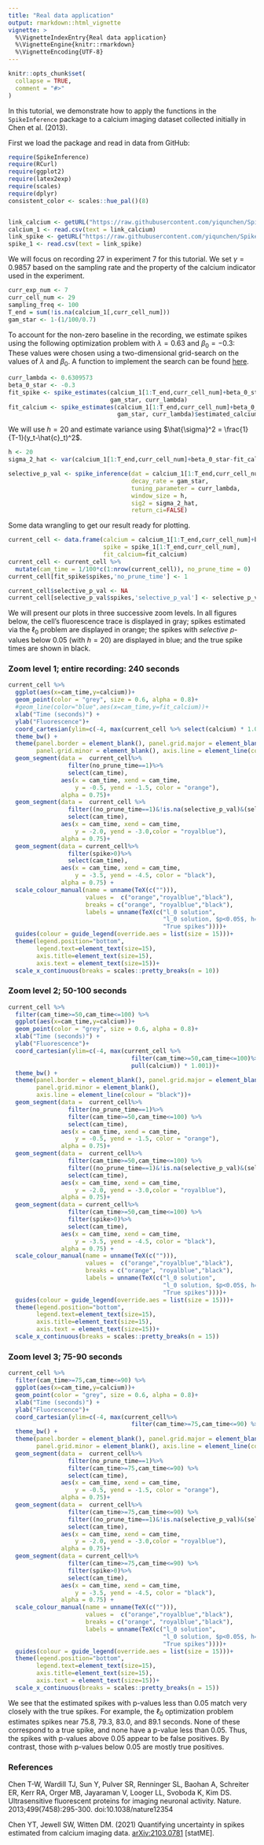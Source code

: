 ```yaml
---
title: "Real data application"
output: rmarkdown::html_vignette
vignette: >
  %\VignetteIndexEntry{Real data application}
  %\VignetteEngine{knitr::rmarkdown}
  %\VignetteEncoding{UTF-8}
---
```

```r
knitr::opts_chunk$set(
  collapse = TRUE,
  comment = "#>"
)
```

In this tutorial, we demonstrate how to apply the functions in the `SpikeInference` package to a calcium imaging dataset collected initially in Chen et al. (2013). 

First we load the package and read in data from GitHub:
```r
require(SpikeInference)
require(RCurl)
require(ggplot2)
require(latex2exp)
require(scales)
require(dplyr)
consistent_color <- scales::hue_pal()(8)


link_calcium <- getURL("https://raw.githubusercontent.com/yiqunchen/SpikeInference-experiments/main/input_files/7.train.calcium.csv")
calcium_1 <- read.csv(text = link_calcium)
link_spike <- getURL("https://raw.githubusercontent.com/yiqunchen/SpikeInference-experiments/main/input_files/7.train.spikes.csv")
spike_1 <- read.csv(text = link_spike)
```

We will focus on recording 27 in experiment 7 for this tutorial. We set $\gamma=0.9857$ based on the sampling rate and the property of the calcium indicator used in the experiment.
```r
curr_exp_num <- 7
curr_cell_num <- 29
sampling_freq <- 100
T_end = sum(!is.na(calcium_1[,curr_cell_num]))
gam_star <- 1-(1/100/0.7)
```

To account for the non-zero baseline in the recording, we estimate spikes using the following optimization problem with $\lambda = 0.63$ and $\beta_0 = -0.3$:
 \begin{equation}
 \text{minimize}_{c_1,...,c_T\geq 0} \left\{\frac{1}{2}\sum_{t=1}^T ( y_t - c_t + \beta_0)^2 + \lambda \sum_{t=2}^T 
 1(c_t \neq \gamma c_t-1) \right\}.
\end{equation} 
These values were chosen using a two-dimensional grid-search on the values of $\lambda$ and $\beta_0$. A function to implement the search can be found [here](https://github.com/yiqunchen/SpikeInference-experiments/blob/main/2d_tuning_param_ell_0.R).

```r
curr_lambda <- 0.6309573
beta_0_star <- -0.3
fit_spike <- spike_estimates(calcium_1[1:T_end,curr_cell_num]+beta_0_star,
                             gam_star, curr_lambda)
fit_calcium <- spike_estimates(calcium_1[1:T_end,curr_cell_num]+beta_0_star,
                               gam_star, curr_lambda)$estimated_calcium
```

We will use $h=20$ and estimate variance using $\hat{\sigma}^2 = \frac{1}{T-1}(y_t-\hat{c}_t)^2$.

```r
h <- 20
sigma_2_hat <- var(calcium_1[1:T_end,curr_cell_num]+beta_0_star-fit_calcium)

selective_p_val <- spike_inference(dat = calcium_1[1:T_end,curr_cell_num]+beta_0_star, 
                                   decay_rate = gam_star,
                                   tuning_parameter = curr_lambda, 
                                   window_size = h,
                                   sig2 = sigma_2_hat, 
                                   return_ci=FALSE)

```

Some data wrangling to get our result ready for plotting.
```r
current_cell <- data.frame(calcium = calcium_1[1:T_end,curr_cell_num]+beta_0_star, 
                           spike = spike_1[1:T_end,curr_cell_num],
                           fit_calcium=fit_calcium) 
current_cell <- current_cell %>% 
  mutate(cam_time = 1/100*c(1:nrow(current_cell)), no_prune_time = 0) 
current_cell[fit_spike$spikes,'no_prune_time'] <- 1

current_cell$selective_p_val <- NA
current_cell[selective_p_val$spikes,'selective_p_val'] <- selective_p_val$pvals
```

We will present our plots in three successive zoom levels. In all figures below, the cell's fluorescence trace is displayed in gray; spikes estimated via the $\ell_0$ problem are displayed in orange; the spikes with *selective* $p$-values below $0.05$ (with $h=20$) are displayed in blue; and the true spike times are shown in black.

### Zoom level 1; entire recording: 240 seconds
```r
current_cell %>%
  ggplot(aes(x=cam_time,y=calcium))+
  geom_point(color = "grey", size = 0.6, alpha = 0.8)+
  #geom_line(color="blue",aes(x=cam_time,y=fit_calcium))+
  xlab("Time (seconds)") +
  ylab("Fluorescence")+
  coord_cartesian(ylim=c(-4, max(current_cell %>% select(calcium) * 1.001)))+
  theme_bw() + 
  theme(panel.border = element_blank(), panel.grid.major = element_blank(),
        panel.grid.minor = element_blank(), axis.line = element_line(colour = "black"))+
  geom_segment(data =  current_cell%>%
                 filter(no_prune_time==1)%>%
                 select(cam_time), 
               aes(x = cam_time, xend = cam_time,
                   y = -0.5, yend = -1.5, color = "orange"),
               alpha = 0.75)+
  geom_segment(data =  current_cell %>%
                 filter((no_prune_time==1)&!is.na(selective_p_val)&(selective_p_val<=0.05))%>%
                 select(cam_time), 
               aes(x = cam_time, xend = cam_time,
                   y = -2.0, yend = -3.0,color = "royalblue"),
               alpha = 0.75)+
  geom_segment(data = current_cell%>%
                 filter(spike>0)%>%
                 select(cam_time), 
               aes(x = cam_time, xend = cam_time,
                   y = -3.5, yend = -4.5, color = "black"),
               alpha = 0.75) +
  scale_colour_manual(name = unname(TeX(c(""))),
                      values =  c("orange","royalblue","black"),
                      breaks = c("orange", "royalblue","black"),
                      labels = unname(TeX(c("l_0 solution",
                                            "l_0 solution, $p<0.05$, h=20",
                                            "True spikes"))))+
  guides(colour = guide_legend(override.aes = list(size = 15)))+
  theme(legend.position="bottom",
        legend.text=element_text(size=15),
        axis.title=element_text(size=15),
        axis.text = element_text(size=15))+
  scale_x_continuous(breaks = scales::pretty_breaks(n = 10))

```

### Zoom level 2; 50-100 seconds
```r
current_cell %>%
  filter(cam_time>=50,cam_time<=100) %>%
  ggplot(aes(x=cam_time,y=calcium))+
  geom_point(color = "grey", size = 0.6, alpha = 0.8)+
  xlab("Time (seconds)") +
  ylab("Fluorescence")+
  coord_cartesian(ylim=c(-4, max(current_cell %>%
                                   filter(cam_time>=50,cam_time<=100)%>%
                                   pull(calcium)) * 1.001))+
  theme_bw() + 
  theme(panel.border = element_blank(), panel.grid.major = element_blank(),
        panel.grid.minor = element_blank(), 
        axis.line = element_line(colour = "black"))+
  geom_segment(data =  current_cell%>%
                 filter(no_prune_time==1)%>%
                 filter(cam_time>=50,cam_time<=100) %>%
                 select(cam_time), 
               aes(x = cam_time, xend = cam_time,
                   y = -0.5, yend = -1.5, color = "orange"),
               alpha = 0.75)+
  geom_segment(data =  current_cell%>%
                 filter(cam_time>=50,cam_time<=100) %>%
                 filter((no_prune_time==1)&!is.na(selective_p_val)&(selective_p_val<=0.05))%>%
                 select(cam_time), 
               aes(x = cam_time, xend = cam_time,
                   y = -2.0, yend = -3.0,color = "royalblue"),
               alpha = 0.75)+
  geom_segment(data = current_cell%>%
                 filter(cam_time>=50,cam_time<=100) %>%
                 filter(spike>0)%>%
                 select(cam_time), 
               aes(x = cam_time, xend = cam_time,
                   y = -3.5, yend = -4.5, color = "black"),
               alpha = 0.75) +
  scale_colour_manual(name = unname(TeX(c(""))),
                      values =  c("orange","royalblue","black"),
                      breaks = c("orange", "royalblue","black"),
                      labels = unname(TeX(c("l_0 solution",
                                            "l_0 solution, $p<0.05$, h=20",
                                            "True spikes"))))+
  guides(colour = guide_legend(override.aes = list(size = 15)))+
  theme(legend.position="bottom",
        legend.text=element_text(size=15),
        axis.title=element_text(size=15),
        axis.text = element_text(size=15))+
  scale_x_continuous(breaks = scales::pretty_breaks(n = 15))
```

### Zoom level 3; 75-90 seconds
```r
current_cell %>%
  filter(cam_time>=75,cam_time<=90) %>%
  ggplot(aes(x=cam_time,y=calcium))+
  geom_point(color = "grey", size = 0.6, alpha = 0.8)+
  xlab("Time (seconds)") +
  ylab("Fluorescence")+
  coord_cartesian(ylim=c(-4, max(current_cell%>%
                                   filter(cam_time>=75,cam_time<=90) %>%select(calcium) * 1.001)))+
  theme_bw() + 
  theme(panel.border = element_blank(), panel.grid.major = element_blank(),
        panel.grid.minor = element_blank(), axis.line = element_line(colour = "black"))+
  geom_segment(data =  current_cell%>%
                 filter(no_prune_time==1)%>%
                 filter(cam_time>=75,cam_time<=90) %>%
                 select(cam_time), 
               aes(x = cam_time, xend = cam_time,
                   y = -0.5, yend = -1.5, color = "orange"),
               alpha = 0.75)+
  geom_segment(data =  current_cell%>%
                 filter(cam_time>=75,cam_time<=90) %>%
                 filter((no_prune_time==1)&!is.na(selective_p_val)&(selective_p_val<=0.05))%>%
                 select(cam_time), 
               aes(x = cam_time, xend = cam_time,
                   y = -2.0, yend = -3.0,color = "royalblue"),
               alpha = 0.75)+
  geom_segment(data = current_cell%>%
                 filter(cam_time>=75,cam_time<=90) %>%
                 filter(spike>0)%>%
                 select(cam_time), 
               aes(x = cam_time, xend = cam_time,
                   y = -3.5, yend = -4.5, color = "black"),
               alpha = 0.75) +
  scale_colour_manual(name = unname(TeX(c(""))),
                      values =  c("orange","royalblue","black"),
                      breaks = c("orange", "royalblue","black"),
                      labels = unname(TeX(c("l_0 solution",
                                            "l_0 solution, $p<0.05$, h=20",
                                            "True spikes"))))+
  guides(colour = guide_legend(override.aes = list(size = 15)))+
  theme(legend.position="bottom",
        legend.text=element_text(size=15),
        axis.title=element_text(size=15),
        axis.text = element_text(size=15))+
  scale_x_continuous(breaks = scales::pretty_breaks(n = 15))
```

We see that the estimated spikes with p-values less than 0.05 match very closely with the
true spikes. For example, the $\ell_0$ optimization problem estimates spikes near 75.8, 79.3, 83.0, and 89.1 seconds. None of these correspond to a true spike, and none have a p-value less than 0.05. Thus, the spikes with p-values above 0.05 appear to be false positives. By contrast, those with p-values below 0.05 are mostly true positives. 

### References

Chen T-W, Wardill TJ, Sun Y, Pulver SR, Renninger SL, Baohan A, Schreiter ER, Kerr RA, Orger MB, Jayaraman V, Looger LL, Svoboda K, Kim DS. Ultrasensitive fluorescent proteins for imaging neuronal activity. Nature. 2013;499(7458):295-300. doi:10.1038/nature12354

Chen YT, Jewell SW, Witten DM. (2021) Quantifying uncertainty in spikes estimated from calcium imaging data. [arXiv:2103.0781](https://arxiv.org/abs/2103.07818) [statME].



